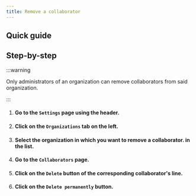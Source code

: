 ```yaml
---
title: Remove a collaborator
---
```



## Quick guide

<VideoPlayer src="https://cdn.csquare.run/docs/webm/remove-organization-collaborator.webm" />

## Step-by-step

:::warning

Only administrators of an organization can remove collaborators from said organization.

:::

1. #### Go to the `Settings` page using the header.
2. #### Click on the `Organizations` tab on the left.
3. #### Select the organization in which you want to remove a collaborator. in the list.
4. #### Go to the `Collaborators` page.
5. #### Click on the `Delete` button of the corresponding collaborator's line.
6. #### Click on the `Delete permanently` button.
